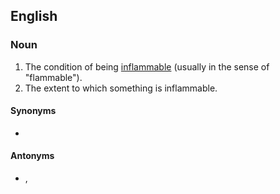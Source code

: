 ==English==

===Noun===
{{en-noun|~}}

# The condition of being [[inflammable]] (usually in the sense of "flammable").
# The extent to which something is inflammable.

====Synonyms====
* {{l|en|flammability}}

====Antonyms====
* {{l|en|non-inflammability}}, {{l|en|noninflammability}}
